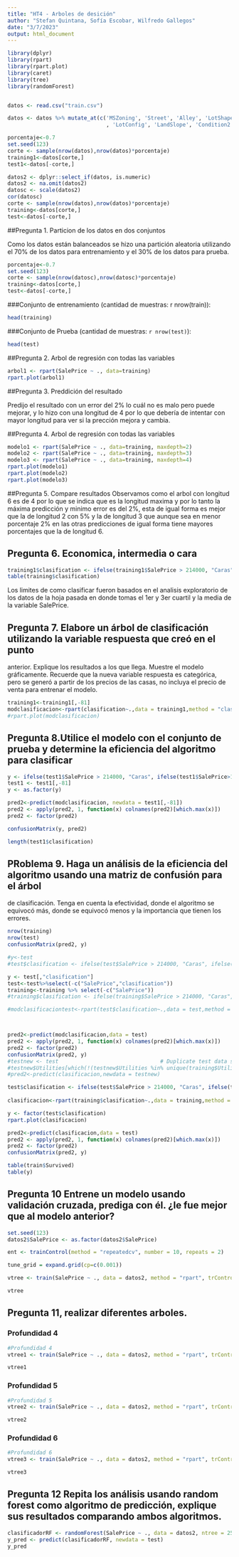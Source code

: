 ```yaml
---
title: "HT4 - Arboles de desición"
author: "Stefan Quintana, Sofía Escobar, Wilfredo Gallegos"
date: "3/7/2023"
output: html_document
---
```


```r
library(dplyr)
library(rpart)
library(rpart.plot)
library(caret)
library(tree)
library(randomForest)


datos <- read.csv("train.csv")

datos <- datos %>% mutate_at(c('MSZoning', 'Street', 'Alley', 'LotShape', 'LandContour', 'Utilities'
                               , 'LotConfig', 'LandSlope', 'Condition2', 'RoofMatl', 'Exterior2nd', 'Electrical'), as.factor)

porcentaje<-0.7
set.seed(123)
corte <- sample(nrow(datos),nrow(datos)*porcentaje)
training1<-datos[corte,]
test1<-datos[-corte,]
```

```r
datos2 <- dplyr::select_if(datos, is.numeric)
datos2 <- na.omit(datos2)
datosc <- scale(datos2)
cor(datosc)
corte <- sample(nrow(datos),nrow(datos)*porcentaje)
training<-datos[corte,]
test<-datos[-corte,]
```


##Pregunta 1. Particion de los datos en dos conjuntos

Como los datos están balanceados se hizo una partición aleatoria utilizando el 70% de los datos para entrenamiento y el 30% de los datos para prueba.  
```r
porcentaje<-0.7
set.seed(123)
corte <- sample(nrow(datosc),nrow(datosc)*porcentaje)
training<-datos[corte,]
test<-datos[-corte,]

```

###Conjunto de entrenamiento (cantidad de muestras: r nrow(train)):  
```r
head(training)
```

###Conjunto de Prueba (cantidad de muestras: `r nrow(test)`):  
```r
head(test)
```

##Pregunta 2. Arbol de regresión con todas las variables
```r
arbol1 <- rpart(SalePrice ~ ., data=training)
rpart.plot(arbol1)
```

##Pregunta 3. Preddición del resultado

Predijo el resultado con un error del 2% lo cuál no es malo pero puede mejorar, y lo hizo con una longitud de 4 por lo que debería de intentar con mayor longitud para ver si la prección mejora y cambia. 

##Pregunta 4. Arbol de regresión con todas las variables
```r
modelo1 <- rpart(SalePrice ~ ., data=training, maxdepth=2)
modelo2 <- rpart(SalePrice ~ ., data=training, maxdepth=3)
modelo3 <- rpart(SalePrice ~ ., data=training, maxdepth=4)
rpart.plot(modelo1)
rpart.plot(modelo2)
rpart.plot(modelo3)

```

##Pregunta 5. Compare resultados
Observamos como el arbol con longitud 6 es de 4 por lo que se indica que es la longitud maxima y por lo tanto la máxima predicción y minimo error es del 2%, esta de igual forma es mejor que la de longitud 2 con 5% y la de longitud 3 que aunque sea en menor porcentaje 2% en las otras predicciones de igual forma tiene mayores porcentajes que la de longitud 6.

## Pregunta 6. Economica, intermedia o cara
```r
training1$clasification <- ifelse(training1$SalePrice > 214000, "Caras", ifelse(training1$SalePrice>163000, "Intemedia", "Economicas"))
table(training$clasification)
```
Los limites de como clasificar fueron basados en el analisis exploratorio de los datos de la hoja pasada en donde tomas el 1er y 3er cuartil y la media de la variable SalePrice. 


## Pregunta 7. Elabore un árbol de clasificación utilizando la variable respuesta que creó en el punto
anterior. Explique los resultados a los que llega. Muestre el modelo gráficamente. Recuerde
que la nueva variable respuesta es categórica, pero se generó a partir de los precios de las
casas, no incluya el precio de venta para entrenar el modelo.

```r
training1<-training1[,-81]
modclasificacion<-rpart(clasification~.,data = training1,method = "class")
#rpart.plot(modclasificacion)
```

## Pregunta 8.Utilice el modelo con el conjunto de prueba y determine la eficiencia del algoritmo para clasificar


```r
y <- ifelse(test1$SalePrice > 214000, "Caras", ifelse(test1$SalePrice>163000, "Intemedia", "Economicas"))
test1 <- test1[,-81]
y <- as.factor(y)

pred2<-predict(modclasificacion, newdata = test1[,-81])
pred2 <- apply(pred2, 1, function(x) colnames(pred2)[which.max(x)])
pred2 <- factor(pred2)

confusionMatrix(y, pred2)

length(test1$clasification)
```

## PRoblema 9. Haga un análisis de la eficiencia del algoritmo usando una matriz de confusión para el árbol
de clasificación. Tenga en cuenta la efectividad, donde el algoritmo se equivocó más, donde
se equivocó menos y la importancia que tienen los errores.

```r
nrow(training)
nrow(test)
confusionMatrix(pred2, y)
```



```r
#y<-test
#test$clasification <- ifelse(test$SalePrice > 214000, "Caras", ifelse(test$SalePrice>163000, "Intemedia", "Economicas"))

y <- test[,"clasification"]
test<-test%>%select(-c("SalePrice","clasification"))
training<-training %>% select(-c("SalePrice"))
#training$clasification <- ifelse(training$SalePrice > 214000, "Caras", ifelse(training$SalePrice>163000, "Intemedia", "Economicas"))

#modclasificaciontest<-rpart(test$clasification~.,data = test,method = "class")



pred2<-predict(modclasificacion,data = test)
pred2 <- apply(pred2, 1, function(x) colnames(pred2)[which.max(x)])
pred2 <- factor(pred2)
confusionMatrix(pred2, y)
#testnew <- test                                # Duplicate test data set
#testnew$Utilities[which(!(testnew$Utilities %in% unique(training$Utilities)))] <- NA  # Replace new levels by NA 
#pred2<-predict(clasificacion,newdata = testnew)
```



```r


test$clasification <- ifelse(test$SalePrice > 214000, "Caras", ifelse(test$SalePrice>163000, "Intemedia", "Economicas"))
  
clasificacion<-rpart(training$clasification~.,data = training,method = "class")

y <- factor(test$clasification)
rpart.plot(clasificacion)

pred2<-predict(clasificacion,data = test)
pred2 <- apply(pred2, 1, function(x) colnames(pred2)[which.max(x)])
pred2 <- factor(pred2)
confusionMatrix(pred2, y)

table(train$Survived)
table(y)

```
## Pregunta 10 Entrene un modelo usando validación cruzada, prediga con él. ¿le fue mejor que al modelo anterior?

```r
set.seed(123)
datos2$SalePrice <- as.factor(datos2$SalePrice)

ent <- trainControl(method = "repeatedcv", number = 10, repeats = 2)

tune_grid = expand.grid(cp=c(0.001))

vtree <- train(SalePrice ~ ., data = datos2, method = "rpart", trControl = ent, tuneGrid = tune_grid, maxdepth = 5, minbucket = 5)

vtree
```

## Pregunta 11, realizar diferentes arboles.
### Profundidad 4
```r
#Profundidad 4
vtree1 <- train(SalePrice ~ ., data = datos2, method = "rpart", trControl = ent, tuneGrid = tune_grid, maxdepth = 4, minbucket = 4)

vtree1
```


### Profundidad 5
```r
#Profundidad 5
vtree2 <- train(SalePrice ~ ., data = datos2, method = "rpart", trControl = ent, tuneGrid = tune_grid, maxdepth = 5, minbucket = 5)

vtree2
```


### Profundidad 6
```r
#Profundidad 6
vtree3 <- train(SalePrice ~ ., data = datos2, method = "rpart", trControl = ent, tuneGrid = tune_grid, maxdepth = 6, minbucket = 6)

vtree3
```


## Pregunta 12 Repita los análisis usando random forest como algoritmo de predicción, explique sus resultados comparando ambos algoritmos.
```r
clasificadorRF <- randomForest(SalePrice ~ ., data = datos2, ntree = 250)
y_pred <- predict(clasificadorRF, newdata = test)
y_pred
```




